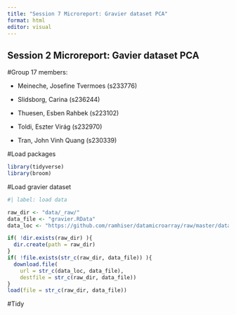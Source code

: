 ```yaml
---
title: "Session 7 Microreport: Gravier dataset PCA"
format: html
editor: visual
---
```


## Session 2 Microreport: Gavier dataset PCA


#Group 17 members:

-   Meineche, Josefine Tvermoes (s233776)

-   Slidsborg, Carina (s236244)

-   Thuesen, Esben Rahbek (s223102)

-   Toldi, Eszter Virág (s232970)

-   Tran, John Vinh Quang (s230339)


#Load packages
```r
library(tidyverse)
library(broom)
```


#Load gravier dataset 
```r
#| label: load data

raw_dir <- "data/_raw/"
data_file <- "gravier.RData"
data_loc <- "https://github.com/ramhiser/datamicroarray/raw/master/data/"

if( !dir.exists(raw_dir) ){
  dir.create(path = raw_dir)
}
if( !file.exists(str_c(raw_dir, data_file)) ){
  download.file(
    url = str_c(data_loc, data_file),
    destfile = str_c(raw_dir, data_file))
}
load(file = str_c(raw_dir, data_file))
```

#Tidy 

